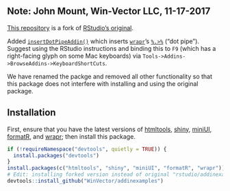 
Note: John Mount, Win-Vector LLC, 11-17-2017
--------------------------------------------

[This repository](https://github.com/WinVector/addinexamplesWV) is a fork of [RStudio's original](https://github.com/rstudio/addinexamples). 
 
Added [`insertDotPipeAddin()`](https://github.com/WinVector/addinexamplesWV/blob/master/R/insertDotPipeAddin.R) which inserts [`wrapr`](https://winvector.github.io/wrapr/)'s [`%.>%`](https://winvector.github.io/wrapr/articles/dot_pipe.html) ("dot pipe").  
Suggest using the RStudio instructions and 
binding this to `F9` (which has a right-facing glyph on some Mac keyboards) via `Tools->Addins->BrowseAddins->KeyboardShortCuts`.

We have renamed the packge and removed all other functionality so that this package
does not interfere with installing and using the original package.


Installation
------------

First, ensure that you have the latest versions of
[htmltools](https://github.com/rstudio/htmltools),
[shiny](https://github.com/rstudio/shiny),
[miniUI](https://github.com/rstudio/miniUI),
[formatR](https://CRAN.R-project.org/package=formatR), and
[wrapr](https://CRAN.R-project.org/package=wrapr);
then install this package.

```r
if (!requireNamespace("devtools", quietly = TRUE)) {
  install.packages("devtools")
}
install.packages(c("htmltools", "shiny", "miniUI", "formatR", "wrapr"))
# Edit: installing forked version instead of original "rstudio/addinexamples"
devtools::install_github("WinVector/addinexamples")
```






